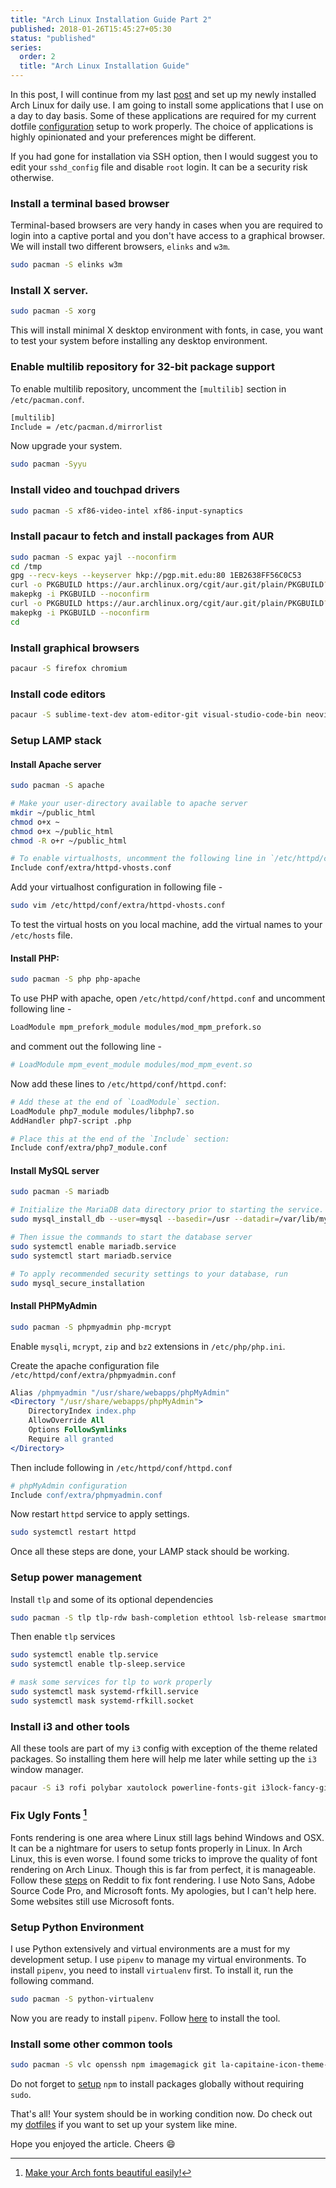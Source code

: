 ```yaml
---
title: "Arch Linux Installation Guide Part 2"
published: 2018-01-26T15:45:27+05:30
status: "published"
series:
  order: 2
  title: "Arch Linux Installation Guide"
---
```


In this post, I will continue from my last
[post](/blog/arch-linux-installation-part-1/) and set up my newly installed Arch
Linux for daily use. I am going to install some applications that I use on a day
to day basis. Some of these applications are required for my current dotfile
[configuration](/blog/my-own-configuration-manager/) setup to work properly. The
choice of applications is highly opinionated and your preferences might be
different.

If you had gone for installation via SSH option, then I would suggest you to
edit your `sshd_config` file and disable `root` login. It can be a security risk
otherwise.

### Install a terminal based browser

Terminal-based browsers are very handy in cases when you are required to login
into a captive portal and you don't have access to a graphical browser. We will
install two different browsers, `elinks` and `w3m`.

```bash
sudo pacman -S elinks w3m
```

### Install X server.

```bash
sudo pacman -S xorg
```

This will install minimal X desktop environment with fonts, in case, you want to
test your system before installing any desktop environment.

### Enable multilib repository for 32-bit package support

To enable multilib repository, uncomment the `[multilib]` section in
`/etc/pacman.conf`.

```bash
[multilib]
Include = /etc/pacman.d/mirrorlist
```

Now upgrade your system.

```bash
sudo pacman -Syyu
```

### Install video and touchpad drivers

```bash
sudo pacman -S xf86-video-intel xf86-input-synaptics
```

### Install pacaur to fetch and install packages from AUR

```bash
sudo pacman -S expac yajl --noconfirm
cd /tmp
gpg --recv-keys --keyserver hkp://pgp.mit.edu:80 1EB2638FF56C0C53
curl -o PKGBUILD https://aur.archlinux.org/cgit/aur.git/plain/PKGBUILD?h=cower
makepkg -i PKGBUILD --noconfirm
curl -o PKGBUILD https://aur.archlinux.org/cgit/aur.git/plain/PKGBUILD?h=pacaur
makepkg -i PKGBUILD --noconfirm
cd
```

### Install graphical browsers

```bash
pacaur -S firefox chromium
```

### Install code editors

```bash
pacaur -S sublime-text-dev atom-editor-git visual-studio-code-bin neovim neovim-drop-in leafpad
```

### Setup LAMP stack

#### Install Apache server

```bash
sudo pacman -S apache

# Make your user-directory available to apache server
mkdir ~/public_html
chmod o+x ~
chmod o+x ~/public_html
chmod -R o+r ~/public_html
```

```bash
# To enable virtualhosts, uncomment the following line in `/etc/httpd/conf/httpd.conf`
Include conf/extra/httpd-vhosts.conf
```

Add your virtualhost configuration in following file -

```bash
sudo vim /etc/httpd/conf/extra/httpd-vhosts.conf
```

To test the virtual hosts on you local machine, add the virtual names to your
`/etc/hosts` file.

#### Install PHP:

```bash
sudo pacman -S php php-apache
```

To use PHP with apache, open `/etc/httpd/conf/httpd.conf` and uncomment
following line -

```bash
LoadModule mpm_prefork_module modules/mod_mpm_prefork.so
```

and comment out the following line -

```bash
# LoadModule mpm_event_module modules/mod_mpm_event.so
```

Now add these lines to `/etc/httpd/conf/httpd.conf`:

```bash
# Add these at the end of `LoadModule` section.
LoadModule php7_module modules/libphp7.so
AddHandler php7-script .php

# Place this at the end of the `Include` section:
Include conf/extra/php7_module.conf
```

#### Install MySQL server

```bash
sudo pacman -S mariadb

# Initialize the MariaDB data directory prior to starting the service. To do so, run:
sudo mysql_install_db --user=mysql --basedir=/usr --datadir=/var/lib/mysql

# Then issue the commands to start the database server
sudo systemctl enable mariadb.service
sudo systemctl start mariadb.service

# To apply recommended security settings to your database, run
sudo mysql_secure_installation
```

#### Install PHPMyAdmin

```bash
sudo pacman -S phpmyadmin php-mcrypt
```

Enable `mysqli`, `mcrypt`, `zip` and `bz2` extensions in `/etc/php/php.ini`.

Create the apache configuration file `/etc/httpd/conf/extra/phpmyadmin.conf`

```apache
Alias /phpmyadmin "/usr/share/webapps/phpMyAdmin"
<Directory "/usr/share/webapps/phpMyAdmin">
    DirectoryIndex index.php
    AllowOverride All
    Options FollowSymlinks
    Require all granted
</Directory>
```

Then include following in `/etc/httpd/conf/httpd.conf`

```apache
# phpMyAdmin configuration
Include conf/extra/phpmyadmin.conf
```

Now restart `httpd` service to apply settings.

```bash
sudo systemctl restart httpd
```

Once all these steps are done, your LAMP stack should be working.

### Setup power management

Install `tlp` and some of its optional dependencies

```bash
sudo pacman -S tlp tlp-rdw bash-completion ethtool lsb-release smartmontools
```

Then enable `tlp` services

```bash
sudo systemctl enable tlp.service
sudo systemctl enable tlp-sleep.service

# mask some services for tlp to work properly
sudo systemctl mask systemd-rfkill.service
sudo systemctl mask systemd-rfkill.socket
```

### Install i3 and other tools

All these tools are part of my `i3` config with exception of the theme related
packages. So installing them here will help me later while setting up the `i3`
window manager.

```bash
pacaur -S i3 rofi polybar xautolock powerline-fonts-git i3lock-fancy-git compton scrot feh dunst unclutter xfce4-power-manager numlockx lxappearance adapta-gtk-theme gtk-engine-murrine gnome-themes-standard termite
```

### Fix Ugly Fonts [^1]

Fonts rendering is one area where Linux still lags behind Windows and OSX. It
can be a nightmare for users to setup fonts properly in Linux. In Arch Linux,
this is even worse. I found some tricks to improve the quality of font rendering
on Arch Linux. Though this is far from perfect, it is manageable. Follow these
[steps](https://www.reddit.com/r/archlinux/comments/5r5ep8/make_your_arch_fonts_beautiful_easily/)
on Reddit to fix font rendering. I use Noto Sans, Adobe Source Code Pro, and
Microsoft fonts. My apologies, but I can't help here. Some websites still use
Microsoft fonts.

### Setup Python Environment

I use Python extensively and virtual environments are a must for my development
setup. I use `pipenv` to manage my virtual environments. To install `pipenv`,
you need to install `virtualenv` first. To install it, run the following
command.

```bash
sudo pacman -S python-virtualenv
```

Now you are ready to install `pipenv`. Follow
[here](https://pipenv.pypa.io/en/latest/) to install the tool.

### Install some other common tools

```bash
sudo pacman -S vlc openssh npm imagemagick git la-capitaine-icon-theme-git
```

Do not forget to
[setup](https://stackoverflow.com/questions/10081293/install-npm-into-home-directory-with-distribution-nodejs-package-ubuntu/13021677#13021677)
`npm` to install packages globally without requiring `sudo`.

That's all! Your system should be in working condition now. Do check out my
[dotfiles](/blog/my-own-configuration-manager/) if you want to set up your
system like mine.

Hope you enjoyed the article. Cheers :smile:

[^1]: [Make your Arch fonts beautiful easily!](https://www.reddit.com/r/archlinux/comments/5r5ep8/make_your_arch_fonts_beautiful_easily/)
